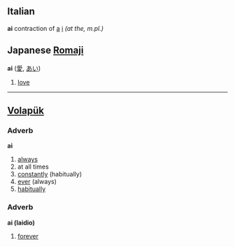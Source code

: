 == Italian ==
'''ai'''
contraction of [[a#Italian|a]] [[i#Italian|i]] ''(at the, m.pl.)''

== Japanese [[Romaji]] ==
'''ai''' ([[愛]], [[あい]])

# [[love]]

----

== [[Volapük]] ==

=== Adverb ===
'''ai''' 

# [[always]]
# at all times
# [[constantly]] (habitually)
# [[ever]] (always)
# [[habitually]]

=== Adverb ===
'''ai (laidio)''' 

# [[forever]]